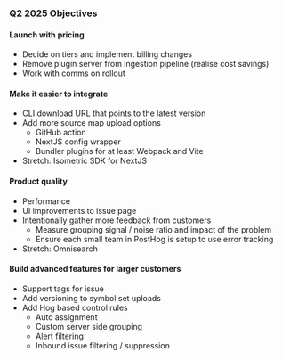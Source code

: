 ### Q2 2025 Objectives

#### Launch with pricing
* Decide on tiers and implement billing changes
* Remove plugin server from ingestion pipeline (realise cost savings)
* Work with comms on rollout

#### Make it easier to integrate
* CLI download URL that points to the latest version
* Add more source map upload options
    * GitHub action
    * NextJS config wrapper
    * Bundler plugins for at least Webpack and Vite
* Stretch: Isometric SDK for NextJS

#### Product quality
* Performance
* UI improvements to issue page
* Intentionally gather more feedback from customers
    * Measure grouping signal / noise ratio and impact of the problem
    * Ensure each small team in PostHog is setup to use error tracking
* Stretch: Omnisearch

#### Build advanced features for larger customers
* Support tags for issue
* Add versioning to symbol set uploads
* Add Hog based control rules
    * Auto assignment
    * Custom server side grouping
    * Alert filtering
    * Inbound issue filtering / suppression
